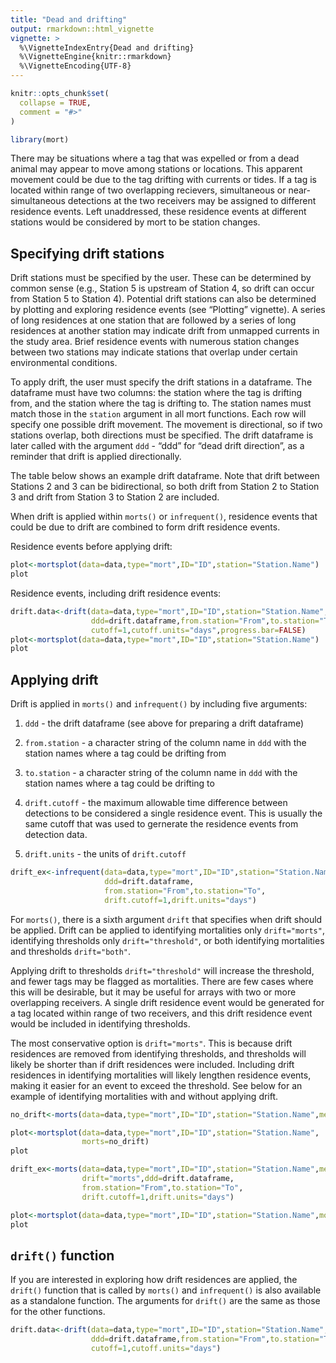 ```yaml
---
title: "Dead and drifting"
output: rmarkdown::html_vignette
vignette: >
  %\VignetteIndexEntry{Dead and drifting}
  %\VignetteEngine{knitr::rmarkdown}
  %\VignetteEncoding{UTF-8}
---
```


```r
knitr::opts_chunk$set(
  collapse = TRUE,
  comment = "#>"
)
```

```r
library(mort)
```

There may be situations where a tag that was expelled or from a dead animal may appear to move among stations or locations. This apparent movement could be due to the tag drifting with currents or tides. If a tag is located within range of two overlapping recievers, simultaneous or near-simultaneous detections at the two receivers may be assigned to different residence events. Left unaddressed, these residence events at different stations would be considered by mort to be station changes.

## Specifying drift stations 
Drift stations must be specified by the user. These can be determined by common sense (e.g., Station 5 is upstream of Station 4, so drift can occur from Station 5 to Station 4). Potential drift stations can also be determined by plotting and exploring residence events (see "Plotting" vignette). A series of long residences at one station that are followed by a series of long residences at another station may indicate drift from unmapped currents in the study area. Brief residence events with numerous station changes between two stations may indicate stations that overlap under certain environmental conditions. 

To apply drift, the user must specify the drift stations in a dataframe. The dataframe must have two columns: the station where the tag is drifting from, and the station where the tag is drifting to. The station names must match those in the `station` argument in all mort functions. Each row will specify one possible drift movement. The movement is directional, so if two stations overlap, both directions must be specified. The drift dataframe is later called with the argument `ddd` - "ddd" for "dead drift direction", as a reminder that drift is applied directionally. 

The table below shows an example drift dataframe. Note that drift between Stations 2 and 3 can be bidirectional, so both drift from Station 2 to Station 3 and drift from Station 3 to Station 2 are included. 

<!-- Example drift table  -->

When drift is applied within `morts()` or `infrequent()`, residence events that could be due to drift are combined to form drift residence events. 

Residence events before applying drift: 
```r
plot<-mortsplot(data=data,type="mort",ID="ID",station="Station.Name")
plot
```

Residence events, including drift residence events: 
<!-- How does this plot? Which station is used for the colour  -->
```r
drift.data<-drift(data=data,type="mort",ID="ID",station="Station.Name",
                  ddd=drift.dataframe,from.station="From",to.station="To",
                  cutoff=1,cutoff.units="days",progress.bar=FALSE)
plot<-mortsplot(data=data,type="mort",ID="ID",station="Station.Name")
plot
```

## Applying drift 
Drift is applied in `morts()` and `infrequent()` by including five arguments: 

#. `ddd` - the drift dataframe (see above for preparing a drift dataframe)

#. `from.station` - a character string of the column name in `ddd` with the station names where a tag could be drifting from

#. `to.station` - a character string of the column name in `ddd` with the station names where a tag could be drifting to

#. `drift.cutoff` - the maximum allowable time difference between detections to be considered a single residence event. This is usually the same cutoff that was used to gernerate the residence events from detection data. 

#. `drift.units` - the units of `drift.cutoff`

```r
drift_ex<-infrequent(data=data,type="mort",ID="ID",station="Station.Name",
                     ddd=drift.dataframe,
                     from.station="From",to.station="To",
                     drift.cutoff=1,drift.units="days")
```

For `morts()`, there is a sixth argument `drift` that specifies when drift should be applied. Drift can be applied to identifying mortalities only `drift="morts"`, identifying thresholds only `drift="threshold"`, or both identifying mortalities and thresholds `drift="both"`.

Applying drift to thresholds `drift="threshold"` will increase the threshold, and fewer tags may be flagged as mortalities. There are few cases where this will be desirable, but it may be useful for arrays with two or more overlapping receivers. A single drift residence event would be generated for a tag located within range of two receivers, and this drift residence event would be included in identifying thresholds. 

The most conservative option is `drift="morts"`. This is because drift residences are removed from identifying thresholds, and thresholds will likely be shorter than if drift residences were included. Including drift residences in identifying mortalities will likely lengthen residence events, making it easier for an event to exceed the threshold. See below for an example of identifying mortalities with and without applying drift. 

<!-- Evaluate and plot when test dataset is ready -->
```r
no_drift<-morts(data=data,type="mort",ID="ID",station="Station.Name",method="all")

plot<-mortsplot(data=data,type="mort",ID="ID",station="Station.Name",
                morts=no_drift)
plot
```

```r
drift_ex<-morts(data=data,type="mort",ID="ID",station="Station.Name",method="all",
                drift="morts",ddd=drift.dataframe,
                from.station="From",to.station="To",
                drift.cutoff=1,drift.units="days")

plot<-mortsplot(data=data,type="mort",ID="ID",station="Station.Name",morts=drift_ex)
plot
```

## `drift()` function
If you are interested in exploring how drift residences are applied, the `drift()` function that is called by `morts()` and `infrequent()` is also available as a standalone function. The arguments for `drift()` are the same as those for the other functions. 

```r
drift.data<-drift(data=data,type="mort",ID="ID",station="Station.Name",
                  ddd=drift.dataframe,from.station="From",to.station="To",
                  cutoff=1,cutoff.units="days")
```




